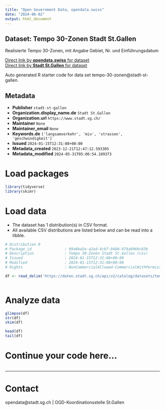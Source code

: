 ```yaml
---
title: "Open Government Data, opendata.swiss"
date: "2024-06-02"
output: html_document
---
```


## Dataset: Tempo 30-Zonen Stadt St.Gallen

Realisierte Tempo 30-Zonen, mit Angabe Gebiet, Nr. und Einführungsdatum

[Direct link by **opendata.swiss** for dataset](https://opendata.swiss/de/dataset/tempo-30-zonen2)<br>
[Direct link by **Stadt St.Gallen** for dataset](https://daten.stadt.sg.ch/explore/dataset/tempo-30-zonen/)

Auto generated R starter code for data set tempo-30-zonen@stadt-st-gallen.

## Metadata

- **Publisher** `stadt-st-gallen`
- **Organization.display_name.de** `Stadt St.Gallen`
- **Organization.url** `https://www.stadt.sg.ch/`
- **Maintainer** `None`
- **Maintainer_email** `None`
- **Keywords.de** `['langsamverkehr', 'miv', 'strassen', 'geschwindigkeit']`
- **Issued** `2024-01-15T12:31:08+00:00`
- **Metadata_created** `2023-12-21T12:47:12.593305`
- **Metadata_modified** `2024-05-31T05:00:54.189373`


# Load packages

```r

library(tidyverse)
library(skimr)

```

# Load data

-   The dataset has 1 distribution(s) in CSV format.
-   All available CSV distributions are listed below and can be read into a tibble.

```r

# Distribution 0
# Package_id               : 99a0ba5e-a2ad-4cb7-94b0-974a9960c83b
# Description              : Tempo 30-Zonen Stadt St.Gallen (csv)
# Issued                   : 2024-01-15T12:31:08+00:00
# Modified                 : 2024-01-15T12:31:08+00:00
# Rights                   : NonCommercialAllowed-CommercialWithPermission-ReferenceRequired

df <- read_delim('https://daten.stadt.sg.ch/api/v2/catalog/datasets/tempo-30-zonen/exports/csv')



```

# Analyze data

```r

glimpse(df)
str(df)
skim(df)

head(df)
tail(df)

```

# Continue your code here...

```r

```

------------------------------------------------------------------------

# Contact

opendata@stadt.sg.ch | OGD-Koordinationsstelle St.Gallen
